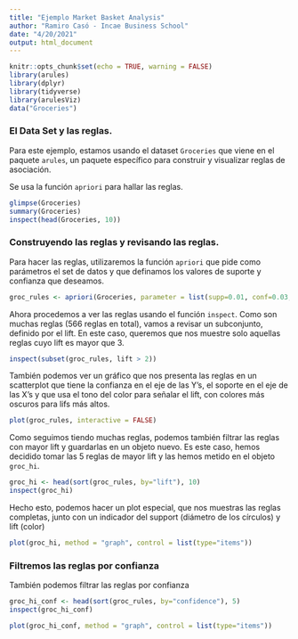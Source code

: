 ```yaml
---
title: "Ejemplo Market Basket Analysis"
author: "Ramiro Casó - Incae Business School"
date: "4/20/2021"
output: html_document
---
```


```r
knitr::opts_chunk$set(echo = TRUE, warning = FALSE)
library(arules)
library(dplyr)
library(tidyverse)
library(arulesViz)
data("Groceries")

```

### El Data Set y las reglas. 

Para este ejemplo, estamos usando el dataset `Groceries` que viene en el paquete `arules`, un paquete específico para construir y visualizar reglas de asociación. 

Se usa la función `apriori` para hallar las reglas. 

```r
glimpse(Groceries)
summary(Groceries)
inspect(head(Groceries, 10))
```

### Construyendo las reglas y revisando las reglas.  

Para hacer las reglas, utilizaremos la función `apriori` que pide como parámetros el set de datos y que definamos los valores de suporte y confianza que deseamos. 

```r
groc_rules <- apriori(Groceries, parameter = list(supp=0.01, conf=0.03, target="rules"))
```

Ahora procedemos a ver las reglas usando el función `inspect`. Como son muchas reglas (566 reglas en total), vamos a revisar un subconjunto, definido por el lift. En este caso, queremos que nos muestre solo aquellas reglas cuyo lift es mayor que 3. 

```r
inspect(subset(groc_rules, lift > 2))
```

También podemos ver un gráfico que nos presenta las reglas en un scatterplot que tiene la confianza en el eje de las Y's, el soporte en el eje de las X's y que usa el tono del color para señalar el lift, con colores más oscuros para lifs más altos. 

```r
plot(groc_rules, interactive = FALSE)
```

Como seguimos tiendo muchas reglas, podemos también filtrar las reglas con mayor lift y guardarlas en un objeto nuevo. Es este caso, hemos decidido tomar las 5 reglas de mayor lift y las hemos metido en el objeto `groc_hi`. 

```r
groc_hi <- head(sort(groc_rules, by="lift"), 10)
inspect(groc_hi)
```

Hecho esto, podemos hacer un plot especial, que nos muestras las reglas completas, junto con un indicador del support (diámetro de los círculos) y lift (color)

```r
plot(groc_hi, method = "graph", control = list(type="items"))
```

### Filtremos las reglas por confianza
También podemos filtrar las reglas por confianza
```r
groc_hi_conf <- head(sort(groc_rules, by="confidence"), 5)
inspect(groc_hi_conf)
```
```r
plot(groc_hi_conf, method = "graph", control = list(type="items"))
```

